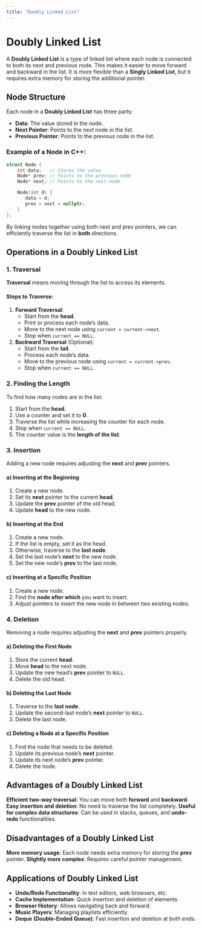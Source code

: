 ```yaml
---
title: "Doubly Linked List"
---
```


# Doubly Linked List

A **Doubly Linked List** is a type of linked list where each node is connected to both its next and previous node. This makes it easier to move forward and backward in the list. It is more flexible than a **Singly Linked List**, but it requires extra memory for storing the additional pointer.

## Node Structure

Each node in a **Doubly Linked List** has three parts:

- **Data**: The value stored in the node.
- **Next Pointer**: Points to the next node in the list.
- **Previous Pointer**: Points to the previous node in the list.

### Example of a Node in C++:

```cpp
struct Node {
    int data;   // Stores the value
    Node* prev; // Points to the previous node
    Node* next; // Points to the next node

    Node(int d) {
       data = d;
       prev = next = nullptr;
    }
};
```

By linking nodes together using both next and prev pointers, we can efficiently traverse the list in **both** directions.

## Operations in a Doubly Linked List

### 1. Traversal

**Traversal** means moving through the list to access its elements.

#### Steps to Traverse:

1. **Forward Traversal**:
   - Start from the **head**.
   - Print or process each node’s data.
   - Move to the next node using `current = current->next`.
   - Stop when `current == NULL`.
2. **Backward Traversal** (Optional):
   - Start from the **tail**.
   - Process each node’s data.
   - Move to the previous node using `current = current->prev`.
   - Stop when `current == NULL`.

### 2. Finding the Length

To find how many nodes are in the list:

1. Start from the **head**.
2. Use a counter and set it to **0**.
3. Traverse the list while increasing the counter for each node.
4. Stop when `current == NULL`.
5. The counter value is the **length of the list**.

### 3. Insertion

Adding a new node requires adjusting the **next** and **prev** pointers.

#### a) Inserting at the Beginning

1. Create a new node.
2. Set its **next** pointer to the current **head**.
3. Update the **prev** pointer of the old head.
4. Update **head** to the new node.

#### b) Inserting at the End

1. Create a new node.
2. If the list is empty, set it as the head.
3. Otherwise, traverse to the **last node**.
4. Set the last node’s **next** to the new node.
5. Set the new node’s **prev** to the last node.

#### c) Inserting at a Specific Position

1. Create a new node.
2. Find the **node after which** you want to insert.
3. Adjust pointers to insert the new node in between two existing nodes.

### 4. Deletion

Removing a node requires adjusting the **next** and **prev** pointers properly.

#### a) Deleting the First Node

1. Store the current **head**.
2. Move **head** to the next node.
3. Update the new head’s **prev** pointer to `NULL`.
4. Delete the old head.

#### b) Deleting the Last Node

1. Traverse to the **last node**.
2. Update the second-last node’s **next** pointer to `NULL`.
3. Delete the last node.

#### c) Deleting a Node at a Specific Position

1. Find the node that needs to be deleted.
2. Update its previous node’s **next** pointer.
3. Update its next node’s **prev** pointer.
4. Delete the node.

## Advantages of a Doubly Linked List

**Efficient two-way traversal**: You can move both **forward** and **backward**.
**Easy insertion and deletion**: No need to traverse the list completely.
**Useful for complex data structures**: Can be used in stacks, queues, and **undo-redo** functionalities.

## Disadvantages of a Doubly Linked List

**More memory usage**: Each node needs extra memory for storing the **prev** pointer.
**Slightly more complex**: Requires careful pointer management.

## Applications of Doubly Linked List

- **Undo/Redo Functionality**: In text editors, web browsers, etc.
- **Cache Implementation**: Quick insertion and deletion of elements.
- **Browser History**: Allows navigating back and forward.
- **Music Players**: Managing playlists efficiently.
- **Deque (Double-Ended Queue)**: Fast insertion and deletion at both ends.
